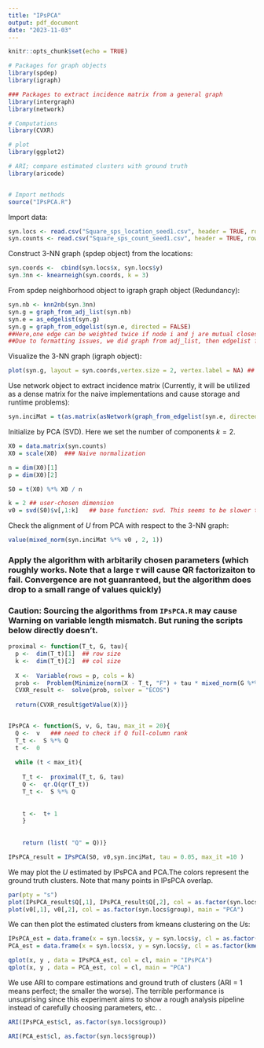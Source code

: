 ```yaml
---
title: "IPsPCA"
output: pdf_document
date: "2023-11-03"
---
```


```r
knitr::opts_chunk$set(echo = TRUE)
```


```r
# Packages for graph objects
library(spdep)
library(igraph)

### Packages to extract incidence matrix from a general graph
library(intergraph)
library(network)

# Computations
library(CVXR)

# plot
library(ggplot2)

# ARI; compare estimated clusters with ground truth
library(aricode)


# Import methods
source("IPsPCA.R")


```


Import data:
```r
syn.locs <- read.csv("Square_sps_location_seed1.csv", header = TRUE, row.names = 1)  ##2D coordinates
syn.counts <- read.csv("Square_sps_count_seed1.csv", header = TRUE, row.names = 1)  ##Poisson counts 
```

Construct 3-NN graph (spdep object) from the locations:
```r
syn.coords <-  cbind(syn.locs$x, syn.locs$y)
syn.3nn <- knearneigh(syn.coords, k = 3)
```

From spdep neighborhood object to igraph graph object (Redundancy):
```r
syn.nb <- knn2nb(syn.3nn)
syn.g = graph_from_adj_list(syn.nb)  
syn.e = as_edgelist(syn.g) 
syn.g = graph_from_edgelist(syn.e, directed = FALSE) 
##Here,one edge can be weighted twice if node i and j are mutual closest k-neighbors.
##Due to formatting issues, we did graph from adj_list, then edgelist from graph, eventually graph from edgelist (Redundancy)
```

Visualize the 3-NN graph (igraph object):
```r
plot(syn.g, layout = syn.coords,vertex.size = 2, vertex.label = NA) ## we set directed = False for plotting purpose
```

Use network object to extract incidence matrix (Currently, it will be utilized as a dense matrix for the naive implementations and cause storage and runtime problems):

```r
syn.inciMat = t(as.matrix(asNetwork(graph_from_edgelist(syn.e, directed = TRUE)),matrix.type="incidence"))
```


Initialize by PCA (SVD). Here we set the number of components $k = 2$.

```r
X0 = data.matrix(syn.counts)
X0 = scale(X0)  ### Naive normalization 

n = dim(X0)[1]
p = dim(X0)[2]

S0 = t(X0) %*% X0 / n

k = 2 ## user-chosen dimension
v0 = svd(S0)$v[,1:k]   ## base function: svd. This seems to be slower than NumPy
```

Check the alignment of $U$ from PCA with respect to the 3-NN graph:
```r
value(mixed_norm(syn.inciMat %*% v0 , 2, 1)) 
```


### Apply the algorithm with arbitarily chosen parameters (which roughly works. Note that a large $\tau$ will cause QR factorizaiton to fail. Convergence are not guanranteed, but the algorithm does drop to a small range of values quickly)

### Caution: Sourcing the algorithms from `IPsPCA.R` may cause Warning on variable length mismatch. But runing the scripts below directly doesn't.

```r
proximal <- function(T_t, G, tau){
  p <-  dim(T_t)[1]  ## row size
  k <-  dim(T_t)[2]  ## col size
  
  X <-  Variable(rows = p, cols = k)
  prob <-  Problem(Minimize(norm(X - T_t, "F") + tau * mixed_norm(G %*% X, 2, 1)))
  CVXR_result <-  solve(prob, solver = "ECOS")
  
  return(CVXR_result$getValue(X))}


IPsPCA <- function(S, v, G, tau, max_it = 20){
  Q <-  v   ### need to check if Q full-column rank
  T_t <-  S %*% Q
  t <-  0
  
  while (t < max_it){
      
    T_t <-  proximal(T_t, G, tau)
    Q <-  qr.Q(qr(T_t))  
    T_t <-  S %*% Q
      
      
    t <-  t+ 1
    }
    
    
    return (list( "Q" = Q))}
```


```r
IPsPCA_result = IPsPCA(S0, v0,syn.inciMat, tau = 0.05, max_it =10 )  
```

We may plot the $U$ estimated by IPsPCA and PCA.The colors represent the ground truth clusters. Note that many points in IPsPCA overlap.

```r
par(pty = "s")
plot(IPsPCA_result$Q[,1], IPsPCA_result$Q[,2], col = as.factor(syn.locs$group), main = "IPsPCA")
plot(v0[,1], v0[,2], col = as.factor(syn.locs$group), main = "PCA")
```

We can then plot the estimated clusters from kmeans clustering on the $U$s:

```r
IPsPCA_est = data.frame(x = syn.locs$x, y = syn.locs$y, cl = as.factor(kmeans(IPsPCA_result$Q, 3)$cluster))
PCA_est = data.frame(x = syn.locs$x, y = syn.locs$y, cl = as.factor(kmeans(v0, 3)$cluster))

qplot(x, y , data = IPsPCA_est, col = cl, main = "IPsPCA")
qplot(x, y , data = PCA_est, col = cl, main = "PCA")
```


We use ARI to compare estimations and ground truth of clusters (ARI = 1 means perfect; the smaller the worse). The terrible performance is unsuprising since this experiment aims to show a rough analysis pipeline instead of carefully choosing parameters, etc. .

```r
ARI(IPsPCA_est$cl, as.factor(syn.locs$group))
```

```r
ARI(PCA_est$cl, as.factor(syn.locs$group))
```
